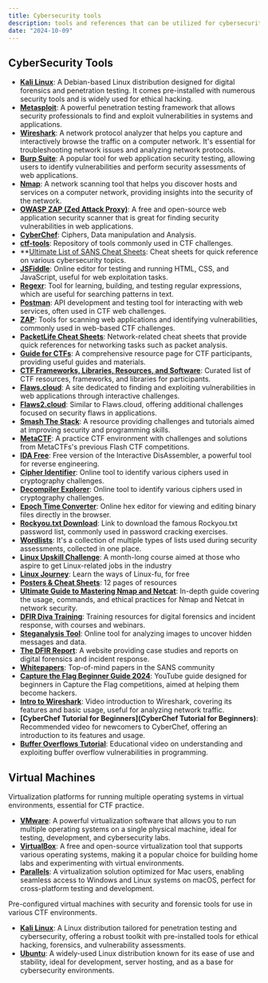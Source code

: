 ```yaml
---
title: Cybersecurity tools
description: tools and references that can be utilized for cybersecurity
date: "2024-10-09"
---
```


## CyberSecurity Tools

- **[Kali Linux](https://www.kali.org/)**: A Debian-based Linux distribution designed for digital forensics and penetration testing. It comes pre-installed with numerous security tools and is widely used for ethical hacking.
- **[Metasploit](https://www.metasploit.com/)**: A powerful penetration testing framework that allows security professionals to find and exploit vulnerabilities in systems and applications.
- **[Wireshark](https://www.wireshark.org/)**: A network protocol analyzer that helps you capture and interactively browse the traffic on a computer network. It's essential for troubleshooting network issues and analyzing network protocols.
- **[Burp Suite](https://portswigger.net/burp)**: A popular tool for web application security testing, allowing users to identify vulnerabilities and perform security assessments of web applications.
- **[Nmap](https://nmap.org/)**: A network scanning tool that helps you discover hosts and services on a computer network, providing insights into the security of the network.
- **[OWASP ZAP (Zed Attack Proxy)](https://owasp.org/www-project-zap/)**: A free and open-source web application security scanner that is great for finding security vulnerabilities in web applications.
- **[CyberChef](https://gchq.github.io/CyberChef)**: Ciphers, Data manipulation and Analysis.
- **[ctf-tools](https://github.com/topics/ctf-tools)**: Repository of tools commonly used in CTF challenges.
- **[Ultimate List of SANS Cheat Sheets](https://www.sans.org/blog/the-ultimate-list-of-sans-cheat-sheets): Cheat sheets for quick reference on various cybersecurity topics.
- **[JSFiddle](https://jsfiddle.net/)**: Online editor for testing and running HTML, CSS, and JavaScript, useful for web exploitation tasks.
- **[Regexr](https://regexr.com/)**: Tool for learning, building, and testing regular expressions, which are useful for searching patterns in text.
- **[Postman](https://www.postman.com/)**: API development and testing tool for interacting with web services, often used in CTF web challenges.
- **[ZAP](https://www.zaproxy.org/)**: Tools for scanning web applications and identifying vulnerabilities, commonly used in web-based CTF challenges.
- **[PacketLife Cheat Sheets](https://packetlife.net/library/cheat-sheets)**: Network-related cheat sheets that provide quick references for networking tasks such as packet analysis.
- **[Guide for CTFs](https://picoctf.org/resources.html)**: A comprehensive resource page for CTF participants, providing useful guides and materials.
- **[CTF Frameworks, Libraries, Resources, and Software](https://github.com/apsdehal/awesome-ctf)**: Curated list of CTF resources, frameworks, and libraries for participants.
- **[Flaws.cloud](http://flaws.cloud/)**: A site dedicated to finding and exploiting vulnerabilities in web applications through interactive challenges.
- **[Flaws2.cloud](http://flaws2.cloud/)**: Similar to Flaws.cloud, offering additional challenges focused on security flaws in applications.
- **[Smash The Stack](https://www.smashthestack.org/main.html)**: A resource providing challenges and tutorials aimed at improving security and programming skills.
- **[MetaCTF](https://app.metactf.com/)**: A practice CTF environment with challenges and solutions from MetaCTFs's previous Flash CTF competitions.
- **[IDA Free](https://hex-rays.com/ida-free/)**: Free version of the Interactive DisAssembler, a powerful tool for reverse engineering.
- **[Cipher Identifier](https://www.dcode.fr/cipher-identifier)**: Online tool to identify various ciphers used in cryptography challenges.
- **[Decompiler Explorer](https://www.dcode.fr/cipher-identifier)**: Online tool to identify various ciphers used in cryptography challenges.
- **[Epoch Time Converter](https://www.epochconverter.com/)**: Online hex editor for viewing and editing binary files directly in the browser.
- **[Rockyou.txt Download](https://www.google.com/url?sa=t&source=web&rct=j&opi=89978449&url=https://github.com/brannondorsey/naive-hashcat/releases/download/data/rockyou.txt&ved=2ahUKEwjNveLLtLuIAxU8FVkFHaMqASwQFnoECAgQAQ&usg=AOvVaw3snAERl1mU6Ccr4WFEazBd)**: Link to download the famous Rockyou.txt password list, commonly used in password cracking exercises.
- **[Wordlists](https://github.com/danielmiessler/SecLists)**: It's a collection of multiple types of lists used during security assessments, collected in one place.
- **[Linux Upskill Challenge](https://linuxupskillchallenge.org/)**: A month-long course aimed at those who aspire to get Linux-related jobs in the industry
- **[Linux Journey](https://linuxjourney.com/)**: Learn the ways of Linux-fu, for free
- **[Posters & Cheat Sheets](https://www.sans.org/posters/)**: 12 pages of resources
- **[Ultimate Guide to Mastering Nmap and Netcat](https://hackernoon.com/the-ultimate-guide-to-mastering-nmap-and-netcat)**: In-depth guide covering the usage, commands, and ethical practices for Nmap and Netcat in network security.
- **[DFIR Diva Training](https://dfirdiva.com/training/)**: Training resources for digital forensics and incident response, with courses and webinars.
- **[Steganalysis Tool](https://www.aperisolve.com/)**: Online tool for analyzing images to uncover hidden messages and data.
- **[The DFIR Report](https://thedfirreport.com/)**: A website providing case studies and reports on digital forensics and incident response.
- **[Whitepapers](https://www.sans.org/white-papers/)**: Top-of-mind papers in the SANS community
- **[Capture the Flag Beginner Guide 2024](https://youtu.be/YAqZmMYudZU?si=d1fhD6FGR__5Tgi9)**: YouTube guide designed for beginners in Capture the Flag competitions, aimed at helping them become hackers.
- **[Intro to Wireshark](https://www.youtube.com/watch?v=A4_DOr7Eiqo)**: Video introduction to Wireshark, covering its features and basic usage, useful for analyzing network traffic.
- **[CyberChef Tutorial for Beginners](CyberChef Tutorial for Beginners)**: Recommended video for newcomers to CyberChef, offering an introduction to its features and usage.
- **[Buffer Overflows Tutorial](https://www.youtube.com/watch?v=qpyRz5lkRjE&t=178s&ab_channel=LowLevelLearning)**: Educational video on understanding and exploiting buffer overflow vulnerabilities in programming.

## Virtual Machines

Virtualization platforms for running multiple operating systems in virtual environments, essential for CTF practice.

- **[VMware](https://www.vmware.com)**:  A powerful virtualization software that allows you to run multiple operating systems on a single physical machine, ideal for testing, development, and cybersecurity labs.
- **[VirtualBox](https://www.virtualbox.org)**: A free and open-source virtualization tool that supports various operating systems, making it a popular choice for building home labs and experimenting with virtual environments.
- **[Parallels](https://www.parallels.com)**: A virtualization solution optimized for Mac users, enabling seamless access to Windows and Linux systems on macOS, perfect for cross-platform testing and development.


Pre-configured virtual machines with security and forensic tools for use in various CTF environments.

- **[Kali Linux](https://www.kali.org/)**: A Linux distribution tailored for penetration testing and cybersecurity, offering a robust toolkit with pre-installed tools for ethical hacking, forensics, and vulnerability assessments.
- **[Ubuntu](https://ubuntu.com)**: A widely-used Linux distribution known for its ease of use and stability, ideal for development, server hosting, and as a base for cybersecurity environments.



